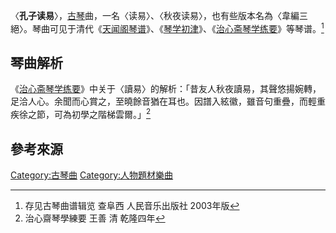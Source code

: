 〈'''孔子读易'''〉，[[古琴|古琴]]曲，一名〈读易〉、〈秋夜读易〉，也有些版本名為〈韋編三絕〉。琴曲可见于清代《[[天闻阁琴谱|天闻阁琴谱]]》、《[[琴学初津|琴学初津]]》、《[[治心斋琴学练要|治心斋琴学练要]]》等琴谱。<ref> 存见古琴曲谱辑览 查阜西 人民音乐出版社 2003年版 </ref>

==琴曲解析==

《[[治心斋琴学练要|治心斋琴学练要]]》中关于〈讀易〉的解析：「昔友人秋夜讀易，其聲悠揚婉轉，足洽人心。余聞而心賞之，至曉餘音猶在耳也。因譜入絃徽，雖音句重疊，而輕重疾徐之節，可為初學之階梯雲爾。」<ref>治心齋琴學練要 王善 清 乾隆四年</ref>

== 參考來源 ==
{{reflist}}



[[Category:古琴曲|Category:古琴曲]]
[[Category:人物題材樂曲|Category:人物題材樂曲]]